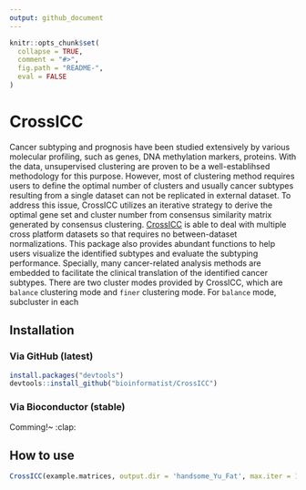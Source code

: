 ```yaml
---
output: github_document
---
```


<!-- README.md is generated from README.Rmd. Please edit that file -->

```r
knitr::opts_chunk$set(
  collapse = TRUE,
  comment = "#>",
  fig.path = "README-",
  eval = FALSE
)
```

# CrossICC

Cancer subtyping and prognosis have been studied extensively by various molecular profiling, such as genes, DNA methylation markers, proteins. With the data, unsupervised clustering are proven to be a well-establihsed methodology for this purpose. However, most of clustering method requires users to define the optimal number of clusters and usually cancer subtypes resulting from a single dataset can not be replicated in external dataset. To address this issue, CrossICC utilizes an iterative strategy to derive the optimal gene set and cluster number from consensus similarity matrix generated by consensus clustering. [CrossICC](https://github.com/bioinformatist/CrossICC) is able to deal with multiple cross platform datasets so that requires no between-dataset normalizations. This package also provides abundant functions to help users visualize the identified subtypes and evaluate the subtyping performance. Specially, many cancer-related analysis methods are embedded to facilitate the clinical translation of the identified cancer subtypes.
There are two cluster modes provided by CrossICC, which are `balance` clustering mode and `finer` clustering mode. For `balance` mode, subcluster in each 

## Installation

### Via GitHub (latest)

```r
install.packages("devtools")
devtools::install_github("bioinformatist/CrossICC")
```


### Via Bioconductor (stable)

Comming!~ :clap:

## How to use



```r
CrossICC(example.matrices, output.dir = 'handsome_Yu_Fat', max.iter = 1)
```
